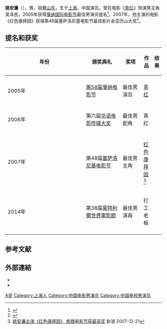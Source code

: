 {{艺人
| 姓名 = 姚安濂
| 类型 = 男演员
| 图片 =
| 图片简介 =
| 图片尺寸 =
| 国籍 = {{PRC}}
| 民族 = 汉
| 籍贯 =[[山东省|山东省]]
| 出生日期 = {{birth date and age|1957|8|25}}
| 出生地点 = {{CHN}}[[上海|上海]]
| 职业 = 演员
| 语言 = [[普通话|普通话]]
| 教育程度 = 
| 出道日期 = 
| 经纪公司 = [[耀客传媒|耀客传媒]]
| 出道作 =
| 代表作 = [[青红|青红]]
| 網站 =
| 獎項 =
| IMDb = 0946287
}}
{{NoteTA|G1=Show}}

'''姚安濂'''（{{bd|1957年|8月25日|catIdx=Y姚}}），男，祖籍[[山东|山东]]，生于[[上海|上海]]，中国演员。曾在电影《[[青红|青红]]》饰演男主角吴泽民，2005年获得[[戛纳国际电影节|戛纳国际电影节]]最佳男演员提名<ref>{{Cite web|title=《青红》父亲扮演者姚安濂做客搜狐谈戛纳获奖|url=http://yule.sohu.com/20050526/n225715991.shtml|accessdate=2005-05-26|work=搜狐|archiveurl=https://web.archive.org/web/20120307121820/http://yule.sohu.com/20050526/n225715991.shtml|archivedate=2012-03-07|dead-url=no}}</ref>。2007年，他主演的电影《红色康拜因》获得第48届塞萨洛尼基电影节最佳影片金亚历山大奖<ref>{{Cite web|title=《红色康拜因》获塞萨洛尼基金亚历山大奖|url=http://ent.sina.com.cn/m/c/2007-11-26/08151807200.shtml|accessdate=2007-11-26|work=新浪|archiveurl=https://web.archive.org/web/20140111101733/http://ent.sina.com.cn/m/c/2007-11-26/08151807200.shtml|archivedate=2014-01-11|dead-url=no}}</ref>。

== 提名和获奖 ==
{| class="wikitable" width="60%"
|-align=center
! width="9%"|年份
! width="25%"|颁奖典礼
! width="14%"|奖项
! width="14%"|作品
! width="8%"|结果
|- 
|-align=center
|2005年
|[[第58届戛纳电影节|第58届戛纳电影节]]
|最佳男演员
|[[青红|青红]]
|{{nom}}
|-
|-align=center
|2006年
|第六届[[华语电影传媒大奖|华语电影传媒大奖]]
|最佳男配角
|青红
|{{won}}
|-
|-align=center
|2007年
|第48届[[塞萨洛尼基电影节|塞萨洛尼基电影节]]
|最佳男主角
|[[红色康拜因|红色康拜因]]<ref>[http://ent.sina.com.cn/m/c/2007-12-21/10261844791.shtml 姚安濂主演《红色康拜因》 希腊电影节获最高奖] {{Wayback|url=http://ent.sina.com.cn/m/c/2007-12-21/10261844791.shtml |date=20150610222429 }}新浪 2007-12-21</ref>
|{{nom}}
|-
|-align=center
|2014年
|第38届[[蒙特利爾世界電影節|蒙特利爾世界電影節]]
|最佳男演員
|打工老板
|{{won}}
|-
|}

== 参考文献 ==
{{reflist}}

== 外部連結 ==
* {{Sinaweibo|u/5301752017}}
* {{hkmdb name|36420}}

{{華語電影傳媒大獎最佳男配角|第6屆}}

{{Authority control}}
{{DEFAULTSORT:Y姚}} 
[[Category:姚姓|A安]]
[[Category:上海人|Category:上海人]]
[[Category:中国电影男演员|Category:中国电影男演员]]
[[Category:中国电视男演员|Category:中国电视男演员]]